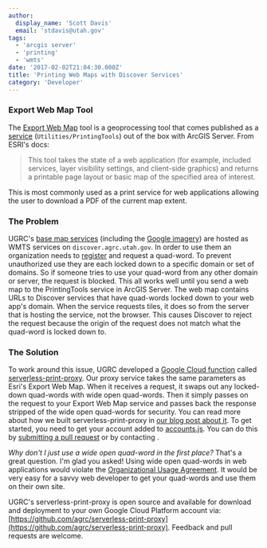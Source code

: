 ```yaml
---
author:
  display_name: 'Scott Davis'
  email: 'stdavis@utah.gov'
tags:
  - 'arcgis server'
  - 'printing'
  - 'wmts'
date: '2017-02-02T21:04:30.000Z'
title: 'Printing Web Maps with Discover Services'
category: 'Developer'
---
```



### Export Web Map Tool

The [Export Web Map](https://desktop.arcgis.com/en/arcmap/latest/tools/server-toolbox/export-web-map.htm) tool is a geoprocessing tool that comes published as a [service](https://resources.arcgis.com/en/help/rest/apiref/gp_exportwebmaptask.html) (`Utilities/PrintingTools`) out of the box with ArcGIS Server. From ESRI's docs:

> This tool takes the state of a web application (for example, included services, layer visibility settings, and client-side graphics) and returns a printable page layout or basic map of the specified area of interest.

This is most commonly used as a print service for web applications allowing the user to download a PDF of the current map extent.

### The Problem

UGRC's [base map services](/products/base-maps) (including the [Google imagery](/documentation/discover/licensed-imagery)) are hosted as WMTS services on `discover.agrc.utah.gov`. In order to use them an organization needs to [register](/products/base-maps) and request a quad-word. To prevent unauthorized use they are each locked down to a specific domain or set of domains. So if someone tries to use your quad-word from any other domain or server, the request is blocked. This all works well until you send a web map to the PrintingTools service in ArcGIS Server. The web map contains URLs to Discover services that have quad-words locked down to your web app's domain. When the service requests tiles, it does so from the server that is hosting the service, not the browser. This causes Discover to reject the request because the origin of the request does not match what the quad-word is locked down to.

### The Solution

To work around this issue, UGRC developed a [Google Cloud function](https://cloud.google.com/functions/) called [serverless-print-proxy](https://github.com/agrc/serverless-print-proxy). Our proxy service takes the same parameters as Esri's Export Web Map. When it receives a request, it swaps out any locked-down quad-words with wide open quad-words. Then it simply passes on the request to your Export Web Map service and passes back the response stripped of the wide open quad-words for security. You can read more about how we built serverless-print-proxy in [our blog post about it](/blog/2018-02-26-success-with-serverless). To get started, you need to get your account added to [accounts.js](https://github.com/agrc/serverless-print-proxy/blob/master/accounts.js). You can do this by [submitting a pull request](https://help.github.com/en/github/collaborating-with-issues-and-pull-requests/creating-a-pull-request) or by contacting <Contacts inline subject={frontmatter.title} contactKey='print_proxy' />.

_Why don't I just use a wide open quad-word in the first place?_ That's a great question. I'm glad you asked! Using wide open quad-words in web applications would violate the [Organizational Usage Agreement](https://docs.google.com/a/utah.gov/forms/d/e/1FAIpQLScL5uUQIvw7op_ZcF4bijxcoOMGhNF0MXwJNGqSXS6IbjbKhA/viewform). It would be very easy for a savvy web developer to get your quad-words and use them on their own site.

UGRC's serverless-print-proxy is open source and available for download and deployment to your own Google Cloud Platform account via: [https://github.com/agrc/serverless-print-proxy](https://github.com/agrc/serverless-print-proxy). Feedback and pull requests are welcome.
